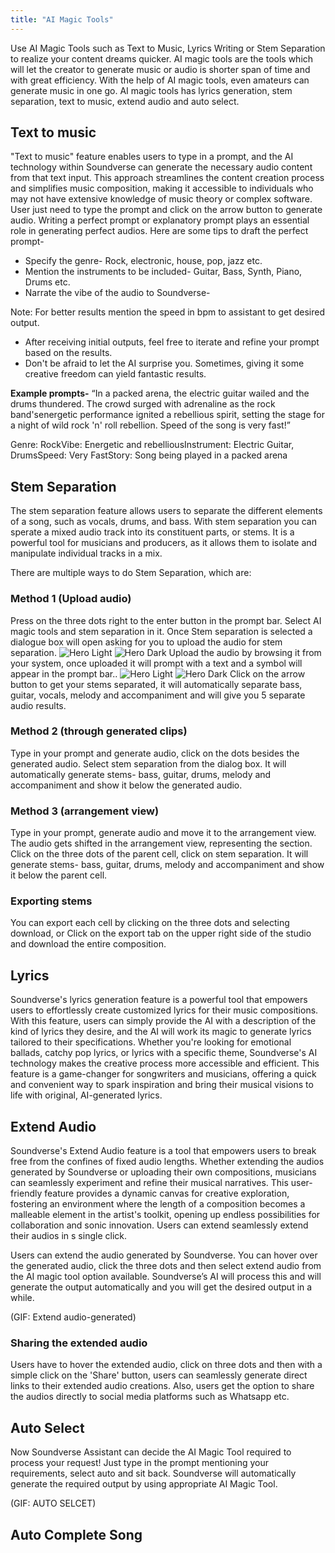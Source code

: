 ```yaml
---
title: "AI Magic Tools"
---
```


Use AI Magic Tools such as Text to Music, Lyrics Writing or Stem Separation to realize your content dreams quicker. AI magic tools are the tools which will let the creator to generate music or audio is shorter span of time and with great efficiency. With the help of AI magic tools, even amateurs can generate music in one go.
AI magic tools has lyrics generation, stem separation, text to music, extend audio and auto select.

## Text to music

"Text to music" feature enables users to type in a prompt, and the AI technology within Soundverse can generate the necessary audio content from that text input. This approach streamlines the content creation process and simplifies music composition, making it accessible to individuals who may not have extensive knowledge of music theory or complex software. User just need to type the prompt and click on the arrow button to generate audio. Writing a perfect prompt or explanatory prompt plays an essential role in generating perfect audios.
Here are some tips to draft the perfect prompt-

- Specify the genre- Rock, electronic, house, pop, jazz etc.
- Mention the instruments to be included- Guitar, Bass, Synth, Piano, Drums etc.
- Narrate the vibe of the audio to Soundverse-

Note: For better results mention the speed in bpm to assistant to get desired output.

- After receiving initial outputs, feel free to iterate and refine your prompt based on the results.
- Don't be afraid to let the AI surprise you. Sometimes, giving it some creative freedom can yield fantastic results.

**Example prompts-**
“In a packed arena, the electric guitar wailed and the drums thundered. The crowd surged with adrenaline as the rock band'senergetic performance ignited a rebellious spirit, setting the stage for a night of wild rock 'n' roll rebellion. Speed of the song is very fast!”

Genre: RockVibe: Energetic and rebelliousInstrument: Electric Guitar, DrumsSpeed: Very FastStory: Song being played in a packed arena

## Stem Separation

The stem separation feature allows users to separate the different elements of a song, such as vocals, drums, and bass. With stem separation you can sperate a mixed audio track into its constituent parts, or stems. It is a powerful tool for musicians and producers, as it allows them to isolate and manipulate individual tracks in a mix.

There are multiple ways to do Stem Separation, which are:

### Method 1 (Upload audio)

<Steps>
  <Step title="First Step">
    Press on the three dots right to the enter button in the prompt bar.
  </Step>
  <Step title="Second Step">
    Select AI magic tools and stem separation in it.
  </Step>
  <Step title="Third Step">
    Once Stem separation is selected a dialogue box will open asking for you to
    upload the audio for stem separation.
    <img
      className="block dark:hidden"
      src="/images/ai-magic-1.png"
      alt="Hero Light"
    />
    <img
      className="hidden dark:block"
      src="/images/ai-magic-1.png"
      alt="Hero Dark"
    />
  </Step>
  <Step title="Fourth Step">
    Upload the audio by browsing it from your system, once uploaded it will
    prompt with a text and a symbol will appear in the prompt bar..
     <img
      className="block dark:hidden"
      src="/images/ai-magic-2.png"
      alt="Hero Light"
    />
    <img
      className="hidden dark:block"
      src="/images/ai-magic-2.png"
      alt="Hero Dark"
    />
  </Step>
  <Step title="Fifth Step">
    Click on the arrow button to get your stems separated, it will automatically
    separate bass, guitar, vocals, melody and accompaniment and will give you 5
    separate audio results.
  </Step>
</Steps>


### Method 2 (through generated clips)


<Steps>
  <Step title="First Step">
    Type in your prompt and generate audio, click on the dots besides the generated audio.
  </Step>
  <Step title="Second Step">
    Select stem separation from the dialog box. 
  </Step>
  <Step title="Third Step">
    It will automatically generate stems- bass, guitar, drums, melody and accompaniment and show it below the generated audio.
  </Step>
</Steps>




### Method 3 (arrangement view)

<Steps>
  <Step title="First Step">
    Type in your prompt, generate audio and move it to the arrangement view.
  </Step>
  <Step title="Second Step">
     The audio gets shifted in the arrangement view, representing the section. 
  </Step>
  <Step title="Third Step">
   Click on the three dots of the parent cell, click on stem separation.
  </Step>
  <Step title="Fourth Step">
   It will generate stems- bass, guitar, drums, melody and accompaniment and show it below the parent cell.
  </Step>
</Steps>

### Exporting stems
<Steps>
  <Step title="First Step">
    You can export each cell by clicking on the three dots and selecting download,
or
  </Step>
  <Step title="Second Step">
     Click on the export tab on the upper right side of the studio and download the entire composition.
  </Step>
</Steps>



## Lyrics

Soundverse's lyrics generation feature is a powerful tool that empowers users to effortlessly create customized lyrics for their music compositions. With this feature, users can simply provide the AI with a description of the kind of lyrics they desire, and the AI will work its magic to generate lyrics tailored to their specifications. Whether you're looking for emotional ballads, catchy pop lyrics, or lyrics with a specific theme, Soundverse's AI technology makes the creative process more accessible and efficient. This feature is a game-changer for songwriters and musicians, offering a quick and convenient way to spark inspiration and bring their musical visions to life with original, AI-generated lyrics.

## Extend Audio

Soundverse's Extend Audio feature is a tool that empowers users to break free from the confines of fixed audio lengths. Whether extending the audios generated by Soundverse or uploading their own compositions, musicians can seamlessly experiment and refine their musical narratives. This user-friendly feature provides a dynamic canvas for creative exploration, fostering an environment where the length of a composition becomes a malleable element in the artist's toolkit, opening up endless possibilities for collaboration and sonic innovation. Users can extend seamlessly extend their audios in s single click. 

Users can extend the audio generated by Soundverse. You can hover over the generated audio, click the three dots and then select extend audio from the AI magic tool option available. Soundverse’s AI will process this and will generate the output automatically and you will get the desired output in a while. 

(GIF: Extend audio-generated)


### Sharing the extended audio

Users have to hover the extended audio, click on three dots and then with a simple click on the 'Share' button, users can seamlessly generate direct links to their extended audio creations. Also, users get the option to share the audios directly to social media platforms such as Whatsapp etc. 

## Auto Select

Now Soundverse Assistant can decide the AI Magic Tool required to process your request! Just type in the prompt mentioning your requirements, select auto and sit back. Soundverse will automatically generate the required output by using appropriate AI Magic Tool. 

(GIF: AUTO SELCET)

## Auto Complete Song


